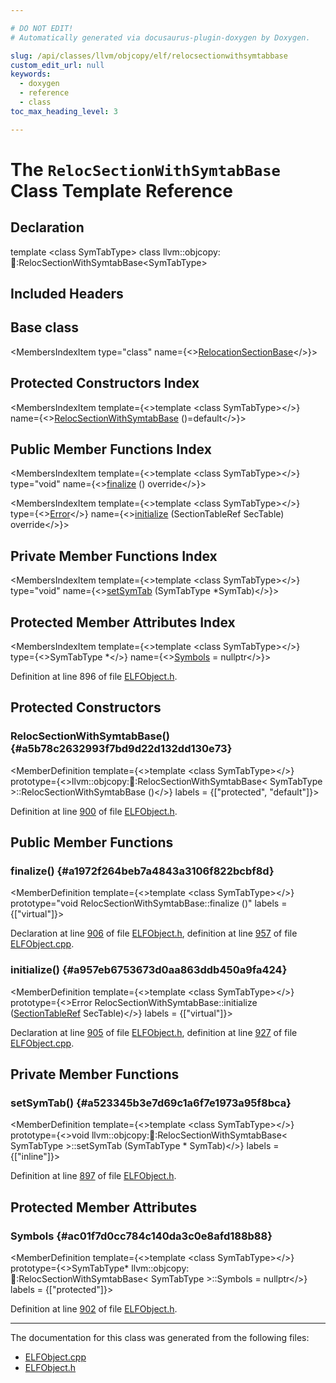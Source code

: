 ```yaml
---

# DO NOT EDIT!
# Automatically generated via docusaurus-plugin-doxygen by Doxygen.

slug: /api/classes/llvm/objcopy/elf/relocsectionwithsymtabbase
custom_edit_url: null
keywords:
  - doxygen
  - reference
  - class
toc_max_heading_level: 3

---
```





# The `RelocSectionWithSymtabBase` Class Template Reference

<DoxygenPage pluginConfig={pluginConfig}>



## Declaration

<CodeBlock>template &lt;class SymTabType&gt;
class llvm::objcopy::elf::RelocSectionWithSymtabBase&lt;SymTabType&gt;</CodeBlock>

## Included Headers

<IncludesList>
<IncludesListItem
  filePath="ObjCopy/ELF/ELFObject.h"
  permalink="/docs/api/files/lib/lib/objcopy/lib/objcopy/elf/elfobject-h"
  isLocal="true" />
</IncludesList>

## Base class

<MembersIndex>

<MembersIndexItem
  type="class"
  name={<><a href="/docs/api/classes/llvm/objcopy/elf/relocationsectionbase">RelocationSectionBase</a></>}>
</MembersIndexItem>

</MembersIndex>

## Protected Constructors Index

<MembersIndex>

<MembersIndexItem
  template={<>template &lt;class SymTabType&gt;</>}
  name={<><a href="#a5b78c2632993f7bd9d22d132dd130e73">RelocSectionWithSymtabBase</a> ()=default</>}>
</MembersIndexItem>

</MembersIndex>

## Public Member Functions Index

<MembersIndex>

<MembersIndexItem
  template={<>template &lt;class SymTabType&gt;</>}
  type="void"
  name={<><a href="#a1972f264beb7a4843a3106f822bcbf8d">finalize</a> () override</>}>
</MembersIndexItem>

<MembersIndexItem
  template={<>template &lt;class SymTabType&gt;</>}
  type={<><a href="/docs/api/classes/llvm/error">Error</a></>}
  name={<><a href="#a957eb6753673d0aa863ddb450a9fa424">initialize</a> (SectionTableRef SecTable) override</>}>
</MembersIndexItem>

</MembersIndex>

## Private Member Functions Index

<MembersIndex>

<MembersIndexItem
  template={<>template &lt;class SymTabType&gt;</>}
  type="void"
  name={<><a href="#a523345b3e7d69c1a6f7e1973a95f8bca">setSymTab</a> (SymTabType &#42;SymTab)</>}>
</MembersIndexItem>

</MembersIndex>

## Protected Member Attributes Index

<MembersIndex>

<MembersIndexItem
  template={<>template &lt;class SymTabType&gt;</>}
  type={<>SymTabType &#42;</>}
  name={<><a href="#ac01f7d0cc784c140da3c0e8afd188b88">Symbols</a> = nullptr</>}>
</MembersIndexItem>

</MembersIndex>


Definition at line 896 of file <a href="/docs/api/files/lib/lib/objcopy/lib/objcopy/elf/elfobject-h">ELFObject.h</a>.

<SectionDefinition>

## Protected Constructors

### RelocSectionWithSymtabBase() {#a5b78c2632993f7bd9d22d132dd130e73}

<MemberDefinition
  template={<>template &lt;class SymTabType&gt;</>}
  prototype={<>llvm::objcopy::elf::RelocSectionWithSymtabBase&lt; SymTabType &gt;::RelocSectionWithSymtabBase ()</>}
  labels = {["protected", "default"]}>

Definition at line <a href="/docs/api/files/lib/lib/objcopy/lib/objcopy/elf/elfobject-h/#l00900">900</a> of file <a href="/docs/api/files/lib/lib/objcopy/lib/objcopy/elf/elfobject-h">ELFObject.h</a>.
</MemberDefinition>

</SectionDefinition>

<SectionDefinition>

## Public Member Functions

### finalize() {#a1972f264beb7a4843a3106f822bcbf8d}

<MemberDefinition
  template={<>template &lt;class SymTabType&gt;</>}
  prototype="void RelocSectionWithSymtabBase::finalize ()"
  labels = {["virtual"]}>

Declaration at line <a href="/docs/api/files/lib/lib/objcopy/lib/objcopy/elf/elfobject-h/#l00906">906</a> of file <a href="/docs/api/files/lib/lib/objcopy/lib/objcopy/elf/elfobject-h">ELFObject.h</a>, definition at line <a href="/docs/api/files/lib/lib/objcopy/lib/objcopy/elf/elfobject-cpp/#l00957">957</a> of file <a href="/docs/api/files/lib/lib/objcopy/lib/objcopy/elf/elfobject-cpp">ELFObject.cpp</a>.
</MemberDefinition>

### initialize() {#a957eb6753673d0aa863ddb450a9fa424}

<MemberDefinition
  template={<>template &lt;class SymTabType&gt;</>}
  prototype={<>Error RelocSectionWithSymtabBase::initialize (<a href="/docs/api/classes/llvm/objcopy/elf/sectiontableref">SectionTableRef</a> SecTable)</>}
  labels = {["virtual"]}>

Declaration at line <a href="/docs/api/files/lib/lib/objcopy/lib/objcopy/elf/elfobject-h/#l00905">905</a> of file <a href="/docs/api/files/lib/lib/objcopy/lib/objcopy/elf/elfobject-h">ELFObject.h</a>, definition at line <a href="/docs/api/files/lib/lib/objcopy/lib/objcopy/elf/elfobject-cpp/#l00927">927</a> of file <a href="/docs/api/files/lib/lib/objcopy/lib/objcopy/elf/elfobject-cpp">ELFObject.cpp</a>.
</MemberDefinition>

</SectionDefinition>

<SectionDefinition>

## Private Member Functions

### setSymTab() {#a523345b3e7d69c1a6f7e1973a95f8bca}

<MemberDefinition
  template={<>template &lt;class SymTabType&gt;</>}
  prototype={<>void llvm::objcopy::elf::RelocSectionWithSymtabBase&lt; SymTabType &gt;::setSymTab (SymTabType &#42; SymTab)</>}
  labels = {["inline"]}>

Definition at line <a href="/docs/api/files/lib/lib/objcopy/lib/objcopy/elf/elfobject-h/#l00897">897</a> of file <a href="/docs/api/files/lib/lib/objcopy/lib/objcopy/elf/elfobject-h">ELFObject.h</a>.
</MemberDefinition>

</SectionDefinition>

<SectionDefinition>

## Protected Member Attributes

### Symbols {#ac01f7d0cc784c140da3c0e8afd188b88}

<MemberDefinition
  template={<>template &lt;class SymTabType&gt;</>}
  prototype={<>SymTabType&#42; llvm::objcopy::elf::RelocSectionWithSymtabBase&lt; SymTabType &gt;::Symbols = nullptr</>}
  labels = {["protected"]}>

Definition at line <a href="/docs/api/files/lib/lib/objcopy/lib/objcopy/elf/elfobject-h/#l00902">902</a> of file <a href="/docs/api/files/lib/lib/objcopy/lib/objcopy/elf/elfobject-h">ELFObject.h</a>.
</MemberDefinition>

</SectionDefinition>

<hr/>

The documentation for this class was generated from the following files:

<ul>
<li><a href="/docs/api/files/lib/lib/objcopy/lib/objcopy/elf/elfobject-cpp">ELFObject.cpp</a></li>
<li><a href="/docs/api/files/lib/lib/objcopy/lib/objcopy/elf/elfobject-h">ELFObject.h</a></li>
</ul>

</DoxygenPage>
